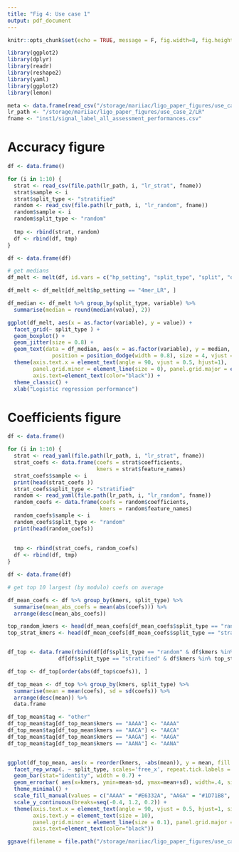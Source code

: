```yaml
---
title: "Fig 4: Use case 1"
output: pdf_document
---
```


```r
knitr::opts_chunk$set(echo = TRUE, message = F, fig.width=8, fig.height=5)
```

```r
library(ggplot2)
library(dplyr)
library(readr)
library(reshape2)
library(yaml)
library(ggplot2)
library(lemon)
```


```r
meta <- data.frame(read_csv("/storage/mariiac/ligo_paper_figures/use_case_2/main_data/inst1/exported_dataset/airr/metadata.csv"))
lr_path <- "/storage/mariiac/ligo_paper_figures/use_case_2/LR"
fname <- "inst1/signal_label_all_assessment_performances.csv"
```

# Accuracy figure

```r
df <- data.frame()

for (i in 1:10) {
  strat <- read_csv(file.path(lr_path, i, "lr_strat", fname))
  strat$sample <- i
  strat$split_type <- "stratified"
  random <- read_csv(file.path(lr_path, i, "lr_random", fname))
  random$sample <- i
  random$split_type <- "random"
  
  tmp <- rbind(strat, random)
  df <- rbind(df, tmp)
}

df <- data.frame(df)

```

```r
# get medians
df_melt <- melt(df, id.vars = c("hp_setting", "split_type", "split", "optimal", "sample"))

df_melt <- df_melt[df_melt$hp_setting == "4mer_LR", ]

df_median <- df_melt %>% group_by(split_type, variable) %>%
  summarise(median = round(median(value), 2))
```

```r
ggplot(df_melt, aes(x = as.factor(variable), y = value)) +
  facet_grid(~ split_type ) +
  geom_boxplot() +
  geom_jitter(size = 0.8) +
  geom_text(data = df_median, aes(x = as.factor(variable), y = median, label = median, color ="red"), 
              position = position_dodge(width = 0.8), size = 4, vjust = -.9, hjust = -.05) +
  theme(axis.text.x = element_text(angle = 90, vjust = 0.5, hjust=1), 
        panel.grid.minor = element_line(size = 0), panel.grid.major = element_line(size = 0), 
        axis.text=element_text(color="black")) +
  theme_classic() +
  xlab("Logistic regression performance") 
```


# Coefficients figure
```r
df <- data.frame()

for (i in 1:10) {
  strat <- read_yaml(file.path(lr_path, i, "lr_strat", fname))
  strat_coefs <- data.frame(coefs = strat$coefficients, 
                            kmers = strat$feature_names)
  strat_coefs$sample <- i
  print(head(strat_coefs ))
  strat_coefs$split_type <- "stratified"
  random <- read_yaml(file.path(lr_path, i, "lr_random", fname))
  random_coefs <- data.frame(coefs = random$coefficients, 
                             kmers = random$feature_names)
  random_coefs$sample <- i
  random_coefs$split_type <- "random"
  print(head(random_coefs))
  
  
  tmp <- rbind(strat_coefs, random_coefs)
  df <- rbind(df, tmp)
}

df <- data.frame(df)
```

```r
# get top 10 largest (by modulo) coefs on average

df_mean_coefs <- df %>% group_by(kmers, split_type) %>%
  summarise(mean_abs_coefs = mean(abs(coefs))) %>%
  arrange(desc(mean_abs_coefs))

top_random_kmers <- head(df_mean_coefs[df_mean_coefs$split_type == "random", ]$kmers, 20)
top_strat_kmers <- head(df_mean_coefs[df_mean_coefs$split_type == "stratified", ]$kmers, 20)


df_top <- data.frame(rbind(df[df$split_type == "random" & df$kmers %in% top_random_kmers, ], 
                df[df$split_type == "stratified" & df$kmers %in% top_strat_kmers, ]))

df_top <- df_top[order(abs(df_top$coefs)), ]
```

```r
df_top_mean <- df_top %>% group_by(kmers, split_type) %>%
  summarise(mean = mean(coefs), sd = sd(coefs)) %>%
  arrange(desc(mean)) %>%
  data.frame

df_top_mean$tag <- "other"
df_top_mean$tag[df_top_mean$kmers == "AAAA"] <- "AAAA"
df_top_mean$tag[df_top_mean$kmers == "AACA"] <- "AACA"
df_top_mean$tag[df_top_mean$kmers == "AAGA"] <- "AAGA"
df_top_mean$tag[df_top_mean$kmers == "AANA"] <- "AANA"


ggplot(df_top_mean, aes(x = reorder(kmers, -abs(mean)), y = mean, fill = tag)) +
  facet_rep_wrap(. ~ split_type, scales='free_x', repeat.tick.labels = T) +
  geom_bar(stat="identity", width = 0.7) + 
  geom_errorbar( aes(x=kmers, ymin=mean-sd, ymax=mean+sd), width=.4, size = 0.3) +
  theme_minimal() +
  scale_fill_manual(values = c("AAAA" = "#E6332A", "AAGA" = "#1D71B8", "AACA" = "#008D36", "AANA" = "#F39200", "other" = "grey")) +
  scale_y_continuous(breaks=seq(-0.4, 1.2, 0.2)) +
  theme(axis.text.x = element_text(angle = 90, vjust = 0.5, hjust=1, size = 13), 
        axis.text.y = element_text(size = 10),
        panel.grid.minor = element_line(size = 0.1), panel.grid.major = element_line(size = 0.2), 
        axis.text=element_text(color="black"))

ggsave(filename = file.path("/storage/mariiac/ligo_paper_figures/use_case_2/coefs.png"), width = 8, height = 4, device='png', dpi=700)
  
```



